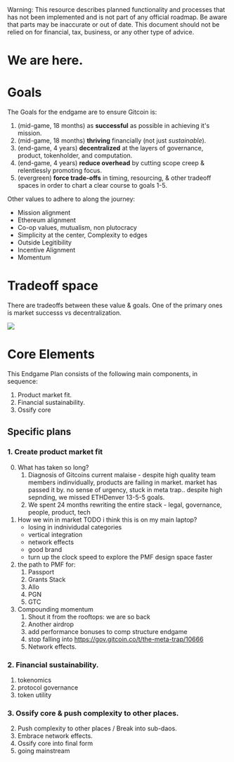 
<Callout type="warning">
  Warning: This resource describes planned functionality and processes that has
  not been implemented and is not part of any official roadmap. Be aware that parts may be inaccurate or out of
  date.  This document should not be relied on for financial, tax, business, or any other type of advice.
</Callout>

# We are here.

# Goals 

The Goals for the endgame are to ensure Gitcoin is:

1. (mid-game, 18 months) as **successful** as possible in achieving it's mission.
2. (mid-game, 18 months) **thriving** financially (not just *sustainable*).
3. (end-game, 4 years) **decentralized** at the layers of governance, product, tokenholder, and computation.
4. (end-game, 4 years) **reduce overhead** by cutting scope creep & relentlessly promoting focus.
5. (evergreen) **force trade-offs** in timing, resourcing, & other tradeoff spaces in order to chart a clear course to goals 1-5.

Other values to adhere to along the journey:
- Mission alignment
- Ethereum alignment
- Co-op values, mutualism, non plutocracy
- Simplicity at the center, Complexity to edges
- Outside Legitibility
- Incentive Alignment
- Momentum

# Tradeoff space

There are tradeoffs between these value & goals.  One of the primary ones is market successs vs decentralization.

![](./img/west_map.png)


# Core Elements

This Endgame Plan consists of the following main components, in sequence:
1. Product market fit.
2. Financial sustainability.
3. Ossify core 



## Specific plans

### 1. Create product market fit

0. What has taken so long?
	1. Diagnosis of Gitcoins current malaise - despite high quality team members indinvidually, products are failing in market. market has passed it by. no sense of urgency, stuck in meta trap.. despite high sepnding, we missed ETHDenver 13-5-5 goals.
	2. We spent 24 months rewriting the entire stack - legal, governance, people, product, tech
1. How we win in market TODO i think this is on my main laptop?
	- losing in indnividudal categories
	- vertical integration
	- network effects
	- good brand
	- turn up the clock speed to explore the PMF design space faster
2. the path to PMF for:
	1. Passport
	2. Grants Stack
	3. Allo 
	4. PGN
	5. GTC
3. Compounding momentum
	1. Shout it from the rooftops: we are so back 
	2. Another airdrop
	3. add performance bonuses to comp structure endgame
	4. stop falling into https://gov.gitcoin.co/t/the-meta-trap/10666
	5. Network effects.


### 2. Financial sustainability.

1. tokenomics
2. protocol governance
3. token utility

### 3. Ossify core & push complexity to other places.

2. Push complexity to other places / Break into sub-daos.
3. Embrace network effects.
4. Ossify core into final form
5. going mainstream


